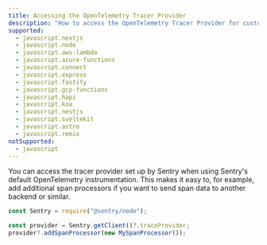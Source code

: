 ```yaml
---
title: Accessing the OpenTelemetry Tracer Provider
description: "How to access the OpenTelemetry Tracer Provider for custom configuration."
supported:
  - javascript.nextjs
  - javascript.node
  - javascript.aws-lambda
  - javascript.azure-functions
  - javascript.connect
  - javascript.express
  - javascript.fastify
  - javascript.gcp-functions
  - javascript.hapi
  - javascript.koa
  - javascript.nestjs
  - javascript.sveltekit
  - javascript.astro
  - javascript.remix
notSupported:
  - javascript
---
```


You can access the tracer provider set up by Sentry when using Sentry's default OpenTelemetry instrumentation. This makes it easy to, for example, add additional span processors if you want to send span data to another backend or similar.

```javascript
const Sentry = require("@sentry/node");

const provider = Sentry.getClient()?.traceProvider;
provider?.addSpanProcessor(new MySpanProcessor());
```
